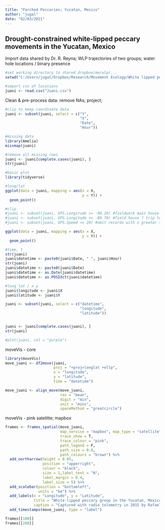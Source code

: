 ---
title: "Parched Peccaries; Yucatan, Mexico"
author: "jugal"
date: "02/03/2021"
---

## Drought-constrained white-lipped peccary movements in the Yucatan, Mexico

Import data shared by Dr. R. Reyna; WLP trajectories of two groups; water hole locations / binary presence 

```{r}
#set working directory to shared dropbox/me/wlp/...
setwd("C:/Users/jugal/Dropbox/Research/Movement Ecology/White lipped peccary/Shared_peccary")

#import csv of locations
juani <- read.csv("Juani.csv")

```

Clean & pre-process data: remove NAs; project; 

```{r}
#clip to keep coordinate data 
juani <- subset(juani, select = c("Y",
                                  "X",
                                  "Date",
                                  "Hour"))

#missing data
library(Amelia)
missmap(juani)

#remove all missing rows 
juani <- juani[complete.cases(juani), ]
str(juani)

#basic plot
library(tidyverse)

#long/lat
ggplot(data = juani, mapping = aes(x = X,
                                   y = Y)) +
  geom_point()

#clip 
#juani <- subset(juani, GPS.Longitude >= -90.20) #fieldwork main house (locations at top left)
#juani <- subset(juani, GPS.Longitude <= -89.70) #field house ? trip to near city?
#juani <- subset(juani, GPS.Speed <= 20) #omit records with v greater than 20 m/s

ggplot(data = juani, mapping = aes(x = X,
                                   y = Y)) +
  geom_point()


```


```{r}

#time, t
str(juani)
juani$datetime <- paste0(juani$Date, " ", juani$Hour)
str(juani)
juani$datetime <- paste0(juani$Date)
juani$datetime <- as.Date(juani$datetime)
juani$datetime <- as.POSIXct(juani$datetime)

```

```{r}
#long lat / x y
juani$longitude <- juani$X
juani$latitude <- juani$Y

juani <- subset(juani, select = c("datetime",
                                  "longitude",
                                  "latitude"))


juani <- juani[complete.cases(juani), ]
str(juani)

#plot(juani, col = "purple")
```

moveVis - core
```{r}
library(moveVis)
move_juani <- df2move(juani,
                      proj = "+proj=longlat +ellp",
                      x = "longitude",
                      y = "latitude",
                      time = "datetime")

move_juani <- align_move(move_juani,
                         res = "mean",
                         digit = "min",
                         unit = "mins",
                         spaceMethod = "greatcircle")
```

moveVis - pink satelitte; mapbox
```{r}
frames <- frames_spatial(move_juani,
                         map_service = "mapbox", map_type = "satellite", map_token = mapbox,
                         trace_show = T,
                         trace_colour = "pink",
                         path_legend = F,
                         path_size = 0.8, 
                         path_colours = "brown") %>% 
  add_northarrow(height = 0.05,
                 position = "upperright",
                 colour = "black",
                 size = 1,label_text = "N",
                 label_margin = 0.4,
                 label_size = 5) %>%
  add_scalebar(position = "bottomleft",
               units = "km") %>%
  add_labels(x = "Longitude", y = "Latitude", 
             title = "White-lipped peccary group in the Yucatan, Mexico",
             caption = "Captured with radio telemetry in 2015 by Rafael Reyna") %>%
  add_timestamps(move_juani, type = "label")

frames[[100]]
frames[[200]]

```